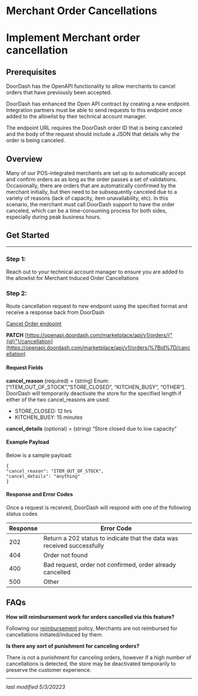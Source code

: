 # Merchant Order Cancellations

# Implement Merchant order cancellation

## Prerequisites[​](#prerequisites "Direct link to heading")

DoorDash has the OpenAPI functionality to allow merchants to cancel orders that have previously been accepted.

DoorDash has enhanced the Open API contract by creating a new endpoint. Integration partners must be able to send requests to this endpoint once added to the allowlist by their technical account manager.

The endpoint URL requires the DoorDash order ID that is being canceled and the body of the
request should include a JSON that details why the order is being canceled.

## Overview[​](#overview "Direct link to heading")

Many of our POS-integrated merchants are set up to automatically accept and confirm orders as
as long as the order passes a set of validations. Occasionally, there are orders that are automatically confirmed by the merchant initially, but then need to be subsequently canceled due to a variety of reasons (lack of capacity, item unavailability, etc). In this scenario, the merchant must call DoorDash support to have the order canceled, which can be a time-consuming process for both sides, especially during peak business hours.

## Get Started[​](#get-started "Direct link to heading")

---

### Step 1:[​](#step-1 "Direct link to heading")

Reach out to your technical account manager to ensure you are added to the allowlist for Merchant Induced Order Cancellations

### Step 2:[​](#step-2 "Direct link to heading")

Route cancellation request to new endpoint using the specified format and receive a response back from DoorDash

[Cancel Order endpoint](https://developer.doordash.com/en-US/api/marketplace#tag/Order-Endpoints/operation/cancelOrder)

**PATCH**
[https://openapi.doordash.com/marketplace/api/v1/orders/{"{id}"}/cancellation](https://openapi.doordash.com/marketplace/api/v1/orders/%7Bid%7D/cancellation)

#### Request Fields[​](#request-fields "Direct link to heading")

**cancel\_reason** (required) = (string) Enum: [“ITEM\_OUT\_OF\_STOCK”,”STORE\_CLOSED”,
“KITCHEN\_BUSY”, “OTHER”].
DoorDash will temporarily deactivate the store for the specified length if either of
the two cancel\_reasons are used:

* STORE\_CLOSED: 12 hrs
* KITCHEN\_BUSY: 15 minutes

**cancel\_details** (optional) = (string) “Store closed due to low capacity”

#### Example Payload[​](#example-payload "Direct link to heading")

Below is a sample payload:

```
{  
"cancel_reason": "ITEM_OUT_OF_STOCK",  
"cancel_details": "anything"  
}  

```

#### Response and Error Codes[​](#response-and-error-codes "Direct link to heading")

Once a request is received, DoorDash will respond with one of the following status codes

| Response | Error Code |
| --- | --- |
| 202 | Return a 202 status to indicate that the data was received successfully |
| 404 | Order not found |
| 400 | Bad request, order not confirmed, order already cancelled |
| 500 | Other |

## FAQs[​](#faqs "Direct link to heading")

**How will reimbursement work for orders cancelled via this feature?**

Following our [reimbursement](https://help.doordash.com/merchants/s/article/Do-I-get-paid-for-cancelled-orders?language=en_US) policy, Merchants are not reimbursed for cancellations
initiated/induced by them.

**Is there any sort of punishment for canceling orders?**

There is not a punishment for canceling orders, however if a high number of
cancellations is detected, the store may be deactivated temporarily to preserve the
customer experience.

---

*last modified 5/3/20223*

